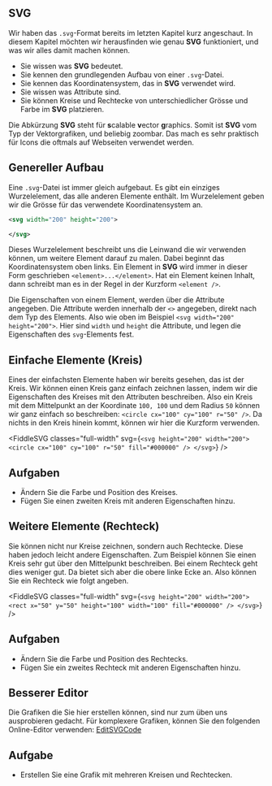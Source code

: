 
## SVG

Wir haben das `.svg`-Format bereits im letzten Kapitel kurz angeschaut. In diesem Kapitel möchten wir herausfinden wie genau **SVG** funktioniert, und was wir alles damit machen können.

<LearningGoals>

- Sie wissen was **SVG** bedeutet.
- Sie kennen den grundlegenden Aufbau von einer `.svg`-Datei.
- Sie kennen das Koordinatensystem, das in **SVG** verwendet wird.
- Sie wissen was Attribute sind.
- Sie können Kreise und Rechtecke von unterschiedlicher Grösse und Farbe im **SVG** platzieren.

</LearningGoals>

Die Abkürzung **SVG** steht für **s**calable **v**ector **g**raphics. Somit ist **SVG** vom Typ der Vektorgrafiken, und beliebig zoombar. Das mach es sehr praktisch für Icons die oftmals auf Webseiten verwendet werden.

<Section>

## Genereller Aufbau

Eine `.svg`-Datei ist immer gleich aufgebaut. Es gibt ein einziges Wurzelelement, das alle anderen Elemente enthält. Im Wurzelelement geben wir die Grösse für das verwendete Koordinatensystem an.

```svg
<svg width="200" height="200">

</svg>
```

Dieses Wurzelelement beschreibt uns die Leinwand die wir verwenden können, um weitere Element darauf zu malen. Dabei beginnt das Koordinatensystem oben links. Ein Element in **SVG** wird immer in dieser Form geschrieben `<element>...</element>`. Hat ein Element keinen Inhalt, dann schreibt man es in der Regel in der Kurzform `<element />`.

Die Eigenschaften von einem Element, werden über die Attribute angegeben. Die Attribute werden innerhalb der `<>` angegeben, direkt nach dem Typ des Elements. Also wie oben im Beispiel `<svg width="200" height="200">`. Hier sind `width` und `height` die Attribute, und legen die Eigenschaften des `svg`-Elements fest.

</Section>

## Einfache Elemente (Kreis)

Eines der einfachsten Elemente haben wir bereits gesehen, das ist der Kreis. Wir können einen Kreis ganz einfach zeichnen lassen, indem wir die Eigenschaften des Kreises mit den Attributen beschreiben. Also ein Kreis mit dem Mittelpunkt an der Koordinate `100, 100` und dem Radius `50` können wir ganz einfach so beschreiben: `<circle cx="100" cy="100" r="50" />`. Da nichts in den Kreis hinein kommt, können wir hier die Kurzform verwenden.

<FiddleSVG
  classes="full-width"
  svg={`<svg height="200" width="200">
    <circle cx="100" cy="100" r="50" fill="#000000" />
</svg>`}
/>

<Section classes="exercise">

## Aufgaben

- Ändern Sie die Farbe und Position des Kreises.
- Fügen Sie einen zweiten Kreis mit anderen Eigenschaften hinzu.

</Section>

## Weitere Elemente (Rechteck)

Sie können nicht nur Kreise zeichnen, sondern auch Rechtecke. Diese haben jedoch leicht andere Eigenschaften. Zum Beispiel können Sie einen Kreis sehr gut über den Mittelpunkt beschreiben. Bei einem Rechteck geht dies weniger gut. Da bietet sich aber die obere linke Ecke an. Also können Sie ein Rechteck wie folgt angeben.

<FiddleSVG
  classes="full-width"
  svg={`<svg height="200" width="200">
    <rect x="50" y="50" height="100" width="100" fill="#000000" />
</svg>`}
/>

<Section classes="exercise">

## Aufgaben

- Ändern Sie die Farbe und Position des Rechtecks.
- Fügen Sie ein zweites Rechteck mit anderen Eigenschaften hinzu.

</Section>

## Besserer Editor

Die Grafiken die Sie hier erstellen können, sind nur zum üben uns ausprobieren gedacht. Für komplexere Grafiken, können Sie den folgenden Online-Editor verwenden: <a href="https://editsvgcode.com/" target="_blank">EditSVGCode</a>

<Section classes="exercise">

## Aufgabe

- Erstellen Sie eine Grafik mit mehreren Kreisen und Rechtecken.

</Section>
